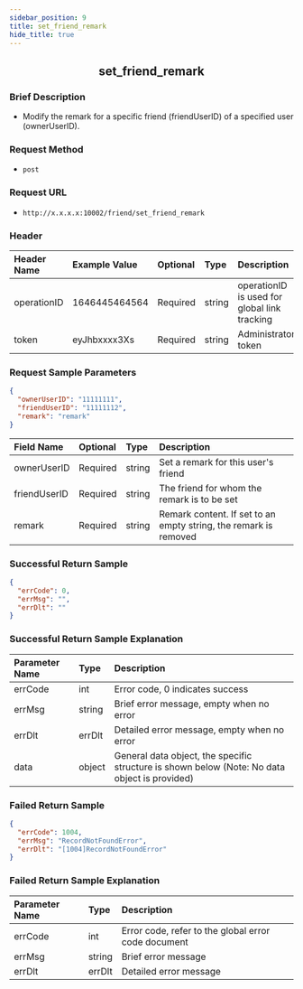 ```yaml
---
sidebar_position: 9
title: set_friend_remark
hide_title: true
---
```


<center>

## set_friend_remark

</center>

### Brief Description
- Modify the remark for a specific friend (friendUserID) of a specified user (ownerUserID).

### Request Method
- `post`

### Request URL
- `http://x.x.x.x:10002/friend/set_friend_remark`

### Header
| Header Name  | Example Value | Optional | Type   | Description                                                |
|:------------ |:------------- |:-------- |:------ |:---------------------------------------------------------- |
| operationID  | 1646445464564 | Required | string | operationID is used for global link tracking               |
| token        | eyJhbxxxx3Xs  | Required | string | Administrator token                                        |

### Request Sample Parameters

```json
{
  "ownerUserID": "11111111",
  "friendUserID": "11111112",
  "remark": "remark"
}
```
| Field Name    | Optional | Type    | Description                                               |
|:------------- |:-------- |:------- |:--------------------------------------------------------- |
| ownerUserID   | Required | string  | Set a remark for this user's friend                       |
| friendUserID  | Required | string  | The friend for whom the remark is to be set               |
| remark        | Required | string  | Remark content. If set to an empty string, the remark is removed |

### Successful Return Sample

```json
{
  "errCode": 0,
  "errMsg": "",
  "errDlt": ""
}
```
### Successful Return Sample Explanation

| Parameter Name | Type   | Description                                                                                     |
|:-------------- |:------ |:----------------------------------------------------------------------------------------------- |
| errCode        | int    | Error code, 0 indicates success                                                                 |
| errMsg         | string | Brief error message, empty when no error                                                        |
| errDlt         | errDlt | Detailed error message, empty when no error                                                     |
| data           | object | General data object, the specific structure is shown below (Note: No data object is provided)   |

### Failed Return Sample

```json
{
  "errCode": 1004,
  "errMsg": "RecordNotFoundError",
  "errDlt": "[1004]RecordNotFoundError"
}
```
### Failed Return Sample Explanation

| Parameter Name | Type   | Description                                        |
|:-------------- |:------ |:-------------------------------------------------- |
| errCode        | int    | Error code, refer to the global error code document |
| errMsg         | string | Brief error message                                |
| errDlt         | errDlt | Detailed error message                             |